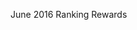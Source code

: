 June 2016 Ranking Rewards

<!--{{Warning
|title = Notice
|message = '''The contents of this page just serve as PLACEHOLDERS!'''<br> Placeholders are a symbol or piece of text used in a mathematical expression or in an instruction in a computer program to denote a missing quantity or operator. In other words, it's an example.<br> At this point in time we '''do not know''' anything about the upcoming "event", we're '''not the developers!'''
}}-->

{{ForumRankingRewards/Draft
|month = June
|year = 2016
|newreward = Re.2001 OR Kai

|reltweetslink1 = https://twitter.com/KanColle_STAFF/status/757736801092050944
|reltweetsJP1 = 明日【7/27(水)】夜以降に、ゲーム画面下【情報】において月次作戦【六月作戦】の結果情報をお知らせできる予定です。また、同トップランカー提督に贈る武勲褒賞も、同発表以降に該当提督へ順次配信してまいります。展開中の【七月作戦】も、引き続きどうぞよろしくお願いいたします。
|reltweetsEN1 = ''Ranking Results and Rewards will be handed out tomorrow night tonight for month of June.''
|reltweetsTL1 = Rough: [[User:Rephira|Rephira]] <br> Rough: [[User:Crazy teitoku|Crazy teitoku]] 

|reltweetslink2 = https://twitter.com/KanColle_STAFF/status/758098176700133377
|reltweetsJP2 = 本日【7/27(水)】夜以降に、ゲーム画面下【情報】において月次作戦【六月作戦】の結果情報をお知らせできる予定です。また、同トップランカー提督に贈る武勲褒賞も、同発表以降に該当提督へ順次配信してまいります。展開中の【七月作戦】も、引き続きどうぞよろしくお願いいたします！
|reltweetsEN2 = ''June ranking reward tonight''
|reltweetsTL2 = Rough: [[User:Rephira|Rephira]] <br> Rough: [[User:Shinhwalee|Shinhwalee]] 

|reltweetslink3 = https://twitter.com/KanColle_STAFF/status/758234255356862466
|reltweetsJP3 = 月次作戦【六月作戦】のトップランカー提督に贈る武勲褒賞を、本日【19:00】より順次配信開始します。該当提督の皆さんは同配信後の「艦これ」ゲーム開始時に月次作戦褒賞を入手可能です。※同詳細情報は、公式コミュニティ「運営鎮守府からのお知らせ」をご参照ください。
|reltweetsEN3 = 月次作戦【六月作戦】のトップランカー提督に贈る武勲褒賞を、本日【19:00】より順次配信開始します。該当提督の皆さんは同配信後の「艦これ」ゲーム開始時に月次作戦褒賞を入手可能です。※同詳細情報は、公式コミュニティ「運営鎮守府からのお知らせ」をご参照ください。
|reltweetsTL3 = 
<!--
|reltweetslink4 = 
|reltweetsJP4 = 
|reltweetsEN4 = &nbsp;
|reltweetsTL4 = 

|reltweetslink5 = 
|reltweetsJP5 = 
|reltweetsEN5 = &nbsp;
|reltweetsTL5 = 
-->

|item1 = Re.2001 OR Kai
|qty1 = 2

|item2 = Prototype 51cm Twin Gun Mount
|qty2 = 1

|item3 = Shiun
|qty3 = 1

|item5 = Re.2001 OR Kai
|qty5 = 1

|item6 = Prototype 51cm Twin Gun Mount
|qty6 = 1

|item7 = Shiun
|qty7 = 1

|item9 = Re.2001 OR Kai
|qty9 = 1

|item10 = Prototype 46cm Twin Gun Mount
|qty10 = 1

|item11 = Shiun
|qty11 = 1

|item13 = Prototype 46cm Twin Gun Mount
|qty13 = 1

|item14 = Shiun
|qty14 = 1

|rawinfo = 内容詳細は下記の通りです。<br>
【六月作戦】<br>
--------------------------------------------------------------<br>
聯合艦隊基幹艦隊(1～5位)<br>
●[海外艦戦] Re.2001OR改x2 new!<br>
●[試作主砲] 試製51cm連装砲<br>
●[試作水偵] 紫雲<br>
--------------------------------------------------------------<br>
主力艦隊第一群(6～20位)<br>
●[海外艦戦] Re.2001OR改 new!<br>
●[試作主砲] 試製51cm連装砲<br>
●[試作水偵] 紫雲<br>
--------------------------------------------------------------<br>
主力艦隊第二群(21～100位)<br>
●[海外艦戦] Re.2001OR改 new!<br>
●[試作主砲] 試製46cm連装砲<br>
●[試作水偵] 紫雲<br>
--------------------------------------------------------------<br>
主力艦隊第三群(101～500位)<br>
●[試作主砲] 試製46cm連装砲<br>
●[試作水偵] 紫雲 <br>
--------------------------------------<br>

|source = https://twitter.com/_yaya_yaya/status/758233106453114880
* https://twitter.com/aruhorus/status/758232932049760256
* https://twitter.com/_yaya_yaya/status/758235135552565252
* http://kanmusu.blomaga.jp/articles/64994.html
* https://ja.wikipedia.org/wiki/Re.2001_%28%E8%88%AA%E7%A9%BA%E6%A9%9F%29
* https://twitter.com/_yaya_yaya/status/758237355035594752
* https://twitter.com/aruhorus/status/758241350332522496
|notes = 
|credits = [https://twitter.com/_yaya_yaya @_yaya_yaya]
* [https://twitter.com/aruhorus @aruhorus]
* [[User:Ckwng|Ckwng]]
* [[User:Chocolatecravinghobo|Chocolatecravinghobo]]
<!--
* [[User:Fujihita|Fujihita]]
* [[User:Admiral Mikado|Admiral Mikado]]
* [[User:Juuryoushin|Juuryoushin]]
* [https://twitter.com/Ballista57 @Ballista57]
-->
}}
